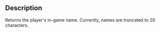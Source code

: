 {{Lua/Function |
  returns = string |
  prototype = Player:GetName() |
}}

==Description==
Returns the player's in-game name. Currently, names are truncated to 20 characters.